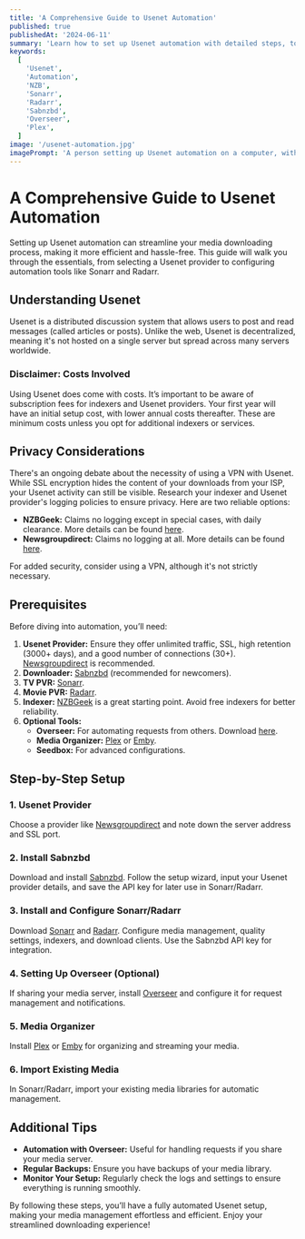 ```yaml
---
title: 'A Comprehensive Guide to Usenet Automation'
published: true
publishedAt: '2024-06-11'
summary: 'Learn how to set up Usenet automation with detailed steps, tools, and tips for optimal performance and privacy.'
keywords:
  [
    'Usenet',
    'Automation',
    'NZB',
    'Sonarr',
    'Radarr',
    'Sabnzbd',
    'Overseer',
    'Plex',
  ]
image: '/usenet-automation.jpg'
imagePrompt: 'A person setting up Usenet automation on a computer, with various software icons such as Sabnzbd, Sonarr, Radarr, and Plex in the background.'
---
```


# A Comprehensive Guide to Usenet Automation

Setting up Usenet automation can streamline your media downloading process, making it more efficient and hassle-free. This guide will walk you through the essentials, from selecting a Usenet provider to configuring automation tools like Sonarr and Radarr.

## Understanding Usenet

Usenet is a distributed discussion system that allows users to post and read messages (called articles or posts). Unlike the web, Usenet is decentralized, meaning it's not hosted on a single server but spread across many servers worldwide.

### Disclaimer: Costs Involved

Using Usenet does come with costs. It’s important to be aware of subscription fees for indexers and Usenet providers. Your first year will have an initial setup cost, with lower annual costs thereafter. These are minimum costs unless you opt for additional indexers or services.

## Privacy Considerations

There's an ongoing debate about the necessity of using a VPN with Usenet. While SSL encryption hides the content of your downloads from your ISP, your Usenet activity can still be visible. Research your indexer and Usenet provider's logging policies to ensure privacy. Here are two reliable options:

- **NZBGeek:** Claims no logging except in special cases, with daily clearance. More details can be found [here](https://drive.google.com/open?id=1GYe9Rye-FXEjN9Y-ZrSTp_Z9iVcp7LYJ).
- **Newsgroupdirect:** Claims no logging at all. More details can be found [here](https://drive.google.com/open?id=1pqKLXWSq21M0DKjMNY45728xKaElKQh1).

For added security, consider using a VPN, although it's not strictly necessary.

## Prerequisites

Before diving into automation, you’ll need:

1. **Usenet Provider:** Ensure they offer unlimited traffic, SSL, high retention (3000+ days), and a good number of connections (30+). [Newsgroupdirect](https://newsgroupdirect.com/member/billing/?planid=147) is recommended.
2. **Downloader:** [Sabnzbd](https://sabnzbd.org/downloads) (recommended for newcomers).
3. **TV PVR:** [Sonarr](https://sonarr.tv/#download).
4. **Movie PVR:** [Radarr](https://radarr.video/#download).
5. **Indexer:** [NZBGeek](https://nzbgeek.info/) is a great starting point. Avoid free indexers for better reliability.
6. **Optional Tools:**
   - **Overseer:** For automating requests from others. Download [here](https://github.com/sct/overseerr/releases).
   - **Media Organizer:** [Plex](https://www.plex.tv/media-server-downloads/) or [Emby](https://emby.media/download.html).
   - **Seedbox:** For advanced configurations.

## Step-by-Step Setup

### 1. Usenet Provider

Choose a provider like [Newsgroupdirect](https://newsgroupdirect.com) and note down the server address and SSL port.

### 2. Install Sabnzbd

Download and install [Sabnzbd](https://sabnzbd.org). Follow the setup wizard, input your Usenet provider details, and save the API key for later use in Sonarr/Radarr.

### 3. Install and Configure Sonarr/Radarr

Download [Sonarr](https://sonarr.tv) and [Radarr](https://radarr.video). Configure media management, quality settings, indexers, and download clients. Use the Sabnzbd API key for integration.

### 4. Setting Up Overseer (Optional)

If sharing your media server, install [Overseer](https://github.com/sct/overseerr) and configure it for request management and notifications.

### 5. Media Organizer

Install [Plex](https://www.plex.tv) or [Emby](https://emby.media) for organizing and streaming your media.

### 6. Import Existing Media

In Sonarr/Radarr, import your existing media libraries for automatic management.

## Additional Tips

- **Automation with Overseer:** Useful for handling requests if you share your media server.
- **Regular Backups:** Ensure you have backups of your media library.
- **Monitor Your Setup:** Regularly check the logs and settings to ensure everything is running smoothly.

By following these steps, you’ll have a fully automated Usenet setup, making your media management effortless and efficient. Enjoy your streamlined downloading experience!
